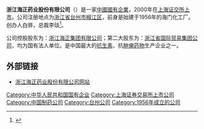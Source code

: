 {{公司|name=浙江海正药业股份有限公司|name_en=Zhejiang Hisun Pharmaceutical Co ,Ltd.|logo=|traded_as=600267|location=[[浙江省|浙江省]][[台州市|台州市]]|founder=白骅|key_people=总裁：李琰|products={{unbulleted list|[[原料药|原料药]]|[[生物药|生物药]]}}|homepage={{URL|http://www.hisunpharm.com}}}}

'''浙江海正药业股份有限公司'''（{{shse|600267}}）是一家[[中國|中國]][[國有企業|國有企業]]，2000年在[[上海证交所|上海证交所]][[上市|上市]]。公司注册地点为[[浙江省|浙江省]][[台州市|台州市]][[椒江区|椒江区]]，前身是始建于1956年的海门化工厂。创办人白骅，总裁李琰<ref>{{Cite web|title=李琰接任海正药业新总裁-MedSci.cn|url=http://www.medsci.cn/article/show_article.do?id=4f4c1588210b|work=www.medsci.cn|accessdate=2019-01-25|archive-date=2019-01-25|archive-url=https://web.archive.org/web/20190125130943/http://www.medsci.cn/article/show_article.do?id=4f4c1588210b|dead-url=no}}</ref>。

公司控股股东为：[[浙江海正集团有限公司|浙江海正集团有限公司]]；第二大股东为：[[浙江省国际贸易集团公司|浙江省国际贸易集团公司]]，均为国有法人单位。是中国最大的[[抗生素|抗生素]]、抗[[肿瘤|肿瘤]][[药物|药物]]生产企业之一。
{{Med-company-stub}}

==外部链接==
*[http://www.hisunpharm.com/ 浙江海正药业股份有限公司网站] {{Wayback|url=http://www.hisunpharm.com/ |date=20100610051431 }}

[[Category:中华人民共和国国有企业|Category:中华人民共和国国有企业]]
[[Category:上海证券交易所上市公司|Category:上海证券交易所上市公司]]
[[Category:中国制药公司|Category:中国制药公司]]
[[Category:台州公司|Category:台州公司]]
[[Category:1956年成立的公司|Category:1956年成立的公司]]